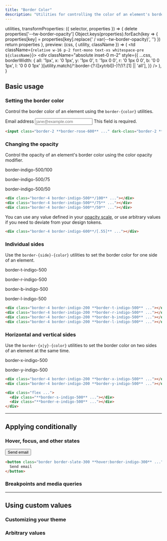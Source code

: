 ```yaml
---
title: "Border Color"
description: "Utilities for controlling the color of an element's borders."
---
```



  utilities,
  transformProperties: ({ selector, properties }) => {
    delete properties['--tw-border-opacity']
    Object.keys(properties).forEach(key => {
      properties[key] = properties[key].replace(' / var(--tw-border-opacity)', '')
    })
    return properties
  },
  preview: (css, { utility, className }) => (
    <td className={`relative w-16 p-2 font-mono text-xs whitespace-pre ${className}`}>
      <div
        className="absolute inset-0 m-2"
        style={{
          ...css,
          borderWidth: {
            all: '1px',
            x: '0 1px',
            y: '1px 0',
            t: '1px 0 0',
            r: '0 1px 0 0',
            b: '0 0 1px',
            l: '0 0 0 1px'
          }[utility.match(/^\.border-(?:([xytrbl])-)?/)?.[1] || 'all'],
        }}
      />
    </td>
  ),
}

## Basic usage

### Setting the border color

Control the border color of an element using the `border-{color}` utilities.

<Example>
  <div class="max-w-xs mx-auto space-y-1">
    <label>
      <span class="text-slate-900 dark:text-slate-200 text-sm font-medium">Email address</span>
      <input type="text" placeholder="jane@example.com" class="font-sans block text-sm leading-5 w-full py-2 px-3 border-2 border-rose-600 text-slate-500 rounded-lg shadow-sm focus:outline-none focus:ring focus:ring-rose-200 focus:border-rose-500 dark:text-slate-400 dark:placeholder:text-slate-600 dark:bg-slate-900 dark:border-rose-500 dark:focus:ring-rose-900 dark:focus:border-rose-600" />
    </label>
    <span class="text-rose-600 dark:text-rose-500 text-sm">This field is required.</span>
  </div>
</Example>

```html
<input class="border-2 **border-rose-600** ..." dark-class="border-2 **border-rose-500** ...">
```

### Changing the opacity

Control the opacity of an element's border color using the color opacity modifier.

<Example>
  <div class="grid lg:grid-cols-3 gap-4 text-white text-sm text-center font-bold leading-6">
    <div class="flex flex-col items-center shrink-0">
      <p class="font-medium text-sm text-slate-500 font-mono text-center mb-3 dark:text-slate-400">border-indigo-500/100</p>
      <div class="p-4 shadow-sm bg-white dark:bg-slate-900 w-16 h-16 border-indigo-500/100 border-4"></div>
    </div>
    <div class="flex flex-col items-center shrink-0">
      <p class="font-medium text-sm text-slate-500 font-mono text-center mb-3 dark:text-slate-400">border-indigo-500/75</p>
      <div class="p-4 shadow-sm bg-white dark:bg-slate-900 w-16 h-16 border-indigo-500/75 border-4"></div>
    </div>
    <div class="flex flex-col items-center shrink-0">
      <p class="font-medium text-sm text-slate-500 font-mono text-center mb-3 dark:text-slate-400">border-indigo-500/50</p>
      <div class="p-4 shadow-sm bg-white dark:bg-slate-900 w-16 h-16 border-indigo-500/50 border-4"></div>
    </div>
  </div>
</Example>

```html
<div class="border-4 border-indigo-500**/100** ..."></div>
<div class="border-4 border-indigo-500**/75** ..."></div>
<div class="border-4 border-indigo-500**/50** ..."></div>
```

You can use any value defined in your [opacity scale](/docs/opacity), or use arbitrary values if you need to deviate from your design tokens.

```html
<div class="border-4 border-indigo-600**/[.55]** ..."></div>
```

### Individual sides

Use the `border-{side}-{color}` utilities to set the border color for one side of an element.

<Example>
  <div class="flex flex-col sm:flex-row items-center justify-around gap-4 text-white text-sm text-center font-bold leading-6">
    <div class="flex flex-col items-center shrink-0">
      <p class="font-medium text-sm text-slate-500 font-mono text-center mb-3 dark:text-slate-400">border-t-indigo-500</p>
      <div class="p-4 shadow-sm bg-white dark:bg-slate-900 ring-1 ring-slate-900/5 w-16 h-16 border-indigo-200 dark:border-indigo-600/20 border-4 border-t-indigo-500 dark:border-t-indigo-500"></div>
    </div>
    <div class="flex flex-col items-center shrink-0">
      <p class="font-medium text-sm text-slate-500 font-mono text-center mb-3 dark:text-slate-400">border-r-indigo-500</p>
      <div class="p-4 shadow-sm bg-white dark:bg-slate-900 ring-1 ring-slate-900/5 w-16 h-16 border-indigo-200 dark:border-indigo-600/20 border-4 border-r-indigo-500 dark:border-r-indigo-500"></div>
    </div>
    <div class="flex flex-col items-center shrink-0">
      <p class="font-medium text-sm text-slate-500 font-mono text-center mb-3 dark:text-slate-400">border-b-indigo-500</p>
      <div class="p-4 shadow-sm bg-white dark:bg-slate-900 ring-1 ring-slate-900/5 w-16 h-16 border-indigo-200 dark:border-indigo-600/20 border-4 border-b-indigo-500 dark:border-b-indigo-500"></div>
    </div>
    <div class="flex flex-col items-center shrink-0">
      <p class="font-medium text-sm text-slate-500 font-mono text-center mb-3 dark:text-slate-400">border-l-indigo-500</p>
      <div class="p-4 shadow-sm bg-white dark:bg-slate-900 ring-1 ring-slate-900/5 w-16 h-16 border-indigo-200 dark:border-indigo-600/20 border-4 border-l-indigo-500 dark:border-l-indigo-500"></div>
    </div>
  </div>
</Example>

```html
<div class="border-4 border-indigo-200 **border-t-indigo-500** ..."></div>
<div class="border-4 border-indigo-200 **border-r-indigo-500** ..."></div>
<div class="border-4 border-indigo-200 **border-b-indigo-500** ..."></div>
<div class="border-4 border-indigo-200 **border-l-indigo-500** ..."></div>
```

### Horizontal and vertical sides

Use the `border-{x|y}-{color}` utilities to set the border color on two sides of an element at the same time.

<Example>
  <div class="flex flex-col sm:flex-row items-center justify-around gap-4 text-white text-sm text-center font-bold leading-6">
    <div class="flex flex-col items-center shrink-0">
      <p class="font-medium text-sm text-slate-500 font-mono text-center mb-3 dark:text-slate-400">border-x-indigo-500</p>
      <div class="p-4 shadow-sm bg-white dark:bg-slate-900 ring-1 ring-slate-900/5 w-16 h-16 border-indigo-200 dark:border-indigo-600/20 border-4 border-x-indigo-500 dark:border-x-indigo-500"></div>
    </div>
    <div class="flex flex-col items-center shrink-0">
      <p class="font-medium text-sm text-slate-500 font-mono text-center mb-3 dark:text-slate-400">border-y-indigo-500</p>
      <div class="p-4 shadow-sm bg-white dark:bg-slate-900 ring-1 ring-slate-900/5 w-16 h-16 border-indigo-200 dark:border-indigo-600/20 border-4 border-y-indigo-500 dark:border-y-indigo-500"></div>
    </div>
  </div>
</Example>

```html
<div class="border-4 border-indigo-200 **border-x-indigo-500** ..."></div>
<div class="border-4 border-indigo-200 **border-y-indigo-500** ..."></div>
```

<LogicalPropertyExample property="borderColor"/>

```html
<div class="flex ...">
  <div class="**border-s-indigo-500** ..."></div>
  <div class="**border-e-indigo-500** ..."></div>
</div>
```

---

## <Heading ignore>Applying conditionally</Heading>

### <Heading ignore>Hover, focus, and other states</Heading>

<HoverFocusAndOtherStates featuredClass="border-gray-500">

<Example hint="Try hovering over the text to see the expected behaviour">
  <div class="grid place-content-center text-white text-sm text-center font-bold leading-6">
    <button class="px-4 py-2 font-semibold text-sm bg-white dark:bg-slate-700 text-slate-700 dark:text-white border border-slate-300 dark:border-slate-600 hover:border-indigo-300 dark:hover:border-slate-400 rounded-md shadow-sm">Send email</button>
  </div>
</Example>

```html
<button class="border border-slate-300 **hover:border-indigo-300** ..." dark-class="border border-slate-300 **hover:border-slate-400** ...">
  Send email
</button>
```

</HoverFocusAndOtherStates>

### <Heading ignore>Breakpoints and media queries</Heading>

<BreakpointsAndMediaQueries defaultClass="border-blue-500" featuredClass="border-green-500" element="button" />

---

## Using custom values

### Customizing your theme

<CustomizePluginColors name="border" configKey="borderColor" />

### Arbitrary values

<ArbitraryValues property="border-color" featuredClass="border-[#243c5a]" element="button" />
